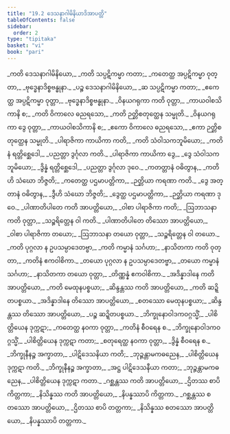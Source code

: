```yaml
---
title: "19.2 ဒေသနာဂါမိနိယာဒိအာပတ္တိ"
tableOfContents: false
sidebar:
  order: 2
type: "tipitaka"
basket: "vi"
book: "pari"
---
```



<DynamicBreadcrumb />

<Division number="475" book="pari">

<Paragraph number="2242" type="verses" book="pari">
_ကတိ ဒေသနာဂါမိနိယော,_  
_ကတိ သပ္ပဋိကမ္မာ ကတာ;_  
_ကတေတ္ထ အပ္ပဋိကမ္မာ ဝုတ္တာ,_  
_ဗုဒ္ဓေနာဒိစ္စဗန္ဓုနာ._  

</Paragraph>

<Paragraph number="2243" type="verses" book="pari">
_ပဉ္စ ဒေသနာဂါမိနိယော,_  
_ဆ သပ္ပဋိကမ္မာ ကတာ;_  
_ဧကေတ္ထ အပ္ပဋိကမ္မာ ဝုတ္တာ,_  
_ဗုဒ္ဓေနာဒိစ္စဗန္ဓုနာ._  

</Paragraph>

<Paragraph number="2244" type="verses" book="pari">
_ဝိနယဂရုကာ ကတိ ဝုတ္တာ,_  
_ကာယဝါစသိကာနိ စ;_  
_ကတိ ဝိကာလေ ဓညရသော,_  
_ကတိ ဉတ္တိစတုတ္ထေန သမ္မုတိ._  

</Paragraph>

<Paragraph number="2245" type="verses" book="pari">
_ဝိနယဂရုကာ ဒွေ ဝုတ္တာ,_  
_ကာယဝါစသိကာနိ စ;_  
_ဧကော ဝိကာလေ ဓညရသော,_  
_ဧကာ ဉတ္တိစတုတ္ထေန သမ္မုတိ._  

</Paragraph>

<Paragraph number="2246" type="verses" book="pari">
_ပါရာဇိကာ ကာယိကာ ကတိ,_  
_ကတိ သံဝါသကဘူမိယော;_  
_ကတိနံ ရတ္တိစ္ဆေဒေါ,_  
_ပညတ္တာ ဒွင်္ဂုလာ ကတိ._  

</Paragraph>

<Paragraph number="2247" type="verses" book="pari">
_ပါရာဇိကာ ကာယိကာ ဒွေ,_  
_ဒွေ သံဝါသကဘူမိယော;_  
_ဒွိန္နံ ရတ္တိစ္ဆေဒေါ,_  
_ပညတ္တာ ဒွင်္ဂုလာ ဒုဝေ._  

</Paragraph>

<Paragraph number="2248" type="verses" book="pari">
_ကတတ္တာနံ ဝဓိတွာန,_  
_ကတိဟိ သံဃော ဘိဇ္ဇတိ;_  
_ကတေတ္ထ ပဌမာပတ္တိကာ,_  
_ဉတ္တိယာ ကရဏာ ကတိ._  

</Paragraph>

<Paragraph number="2249" type="verses" book="pari">
_ဒွေ အတ္တာနံ ဝဓိတွာန,_  
_ဒွီဟိ သံဃော ဘိဇ္ဇတိ;_  
_ဒွေတ္ထ ပဌမာပတ္တိကာ,_  
_ဉတ္တိယာ ကရဏာ ဒုဝေ._  

</Paragraph>

<Paragraph number="2250" type="verses" book="pari">
_ပါဏာတိပါတေ ကတိ အာပတ္တိယော,_  
_ဝါစာ ပါရာဇိကာ ကတိ;_  
_ဩဘာသနာ ကတိ ဝုတ္တာ,_  
_သဉ္စရိတ္တေန ဝါ ကတိ._  

</Paragraph>

<Paragraph number="2251" type="verses" book="pari">
_ပါဏာတိပါတေ တိဿော အာပတ္တိယော,_  
_ဝါစာ ပါရာဇိကာ တယော;_  
_ဩဘာသနာ တယော ဝုတ္တာ,_  
_သဉ္စရိတ္တေန ဝါ တယော._  

</Paragraph>

<Paragraph number="2252" type="verses" book="pari">
_ကတိ ပုဂ္ဂလာ န ဥပသမ္ပာဒေတဗ္ဗာ,_  
_ကတိ ကမ္မာနံ သင်္ဂဟာ;_  
_နာသိတကာ ကတိ ဝုတ္တာ,_  
_ကတိနံ ဧကဝါစိကာ._  

</Paragraph>

<Paragraph number="2253" type="verses" book="pari">
_တယော ပုဂ္ဂလာ န ဥပသမ္ပာဒေတဗ္ဗာ,_  
_တယော ကမ္မာနံ သင်္ဂဟာ;_  
_နာသိတကာ တယော ဝုတ္တာ,_  
_တိဏ္ဏန္နံ ဧကဝါစိကာ._  

</Paragraph>

<Paragraph number="2254" type="verses" book="pari">
_အဒိန္နာဒါနေ ကတိ အာပတ္တိယော,_  
_ကတိ မေထုနပစ္စယာ;_  
_ဆိန္ဒန္တဿ ကတိ အာပတ္တိယော,_  
_ကတိ ဆဍ္ဍိတပစ္စယာ._  

</Paragraph>

<Paragraph number="2255" type="verses" book="pari">
_အဒိန္နာဒါနေ တိဿော အာပတ္တိယော,_  
_စတဿော မေထုနပစ္စယာ;_  
_ဆိန္ဒန္တဿ တိဿော အာပတ္တိယော,_  
_ပဉ္စ ဆဍ္ဍိတပစ္စယာ._  

</Paragraph>

<Paragraph number="2256" type="verses" book="pari">
_ဘိက္ခုနောဝါဒကဝဂ္ဂသ္မိံ,_  
_ပါစိတ္တိယေန ဒုက္ကဋာ;_  
_ကတေတ္ထ နဝကာ ဝုတ္တာ,_  
_ကတိနံ စီဝရေန စ._  

</Paragraph>

<Paragraph number="2257" type="verses" book="pari">
_ဘိက္ခုနောဝါဒကဝဂ္ဂသ္မိံ,_  
_ပါစိတ္တိယေန ဒုက္ကဋာ ကတာ;_  
_စတုရေတ္ထ နဝကာ ဝုတ္တာ,_  
_ဒွိန္နံ စီဝရေန စ._  

</Paragraph>

<Paragraph number="2258" type="verses" book="pari">
_ဘိက္ခုနီနဉ္စ အက္ခာတာ,_  
_ပါဋိဒေသနိယာ ကတိ;_  
_ဘုဉ္ဇန္တာမကဓညေန,_  
_ပါစိတ္တိယေန ဒုက္ကဋာ ကတိ._  

</Paragraph>

<Paragraph number="2259" type="verses" book="pari">
_ဘိက္ခုနီနဉ္စ အက္ခာတာ,_  
_အဋ္ဌ ပါဋိဒေသနီယာ ကတာ;_  
_ဘုဉ္ဇန္တာမကဓညေန,_  
_ပါစိတ္တိယေန ဒုက္ကဋာ ကတာ._  

</Paragraph>

<Paragraph number="2260" type="verses" book="pari">
_ဂစ္ဆန္တဿ ကတိ အာပတ္တိယော,_  
_ဌိတဿ စာပိ ကိတ္တကာ;_  
_နိသိန္နဿ ကတိ အာပတ္တိယော,_  
_နိပန္နဿာပိ ကိတ္တကာ._  

</Paragraph>

<Paragraph number="2261" type="verses" book="pari">
_ဂစ္ဆန္တဿ စတဿော အာပတ္တိယော,_  
_ဌိတဿ စာပိ တတ္တကာ;_  
_နိသိန္နဿ စတဿော အာပတ္တိယော,_  
_နိပန္နဿာပိ တတ္တကာ._
</Paragraph>
</Division>